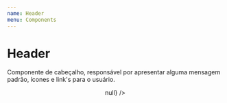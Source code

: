 ```yaml
---
name: Header
menu: Components
---
```



# Header
Componente de cabeçalho, responsável por apresentar alguma mensagem padrão, ícones e link's para o usuário.

<Playground>
	<div style={{height: 200, ...containerWithoutHeight}}>
		<Header type='title-only' title='Header Title Example' />
		<Header type='icon' title='Header Icon Example' icon='menu' setIsOpen={() => null} />
		<Header type='icon-link' title='Header Link Example' icon='back' />
	</div>
</Playground>

<Props of={Header} />